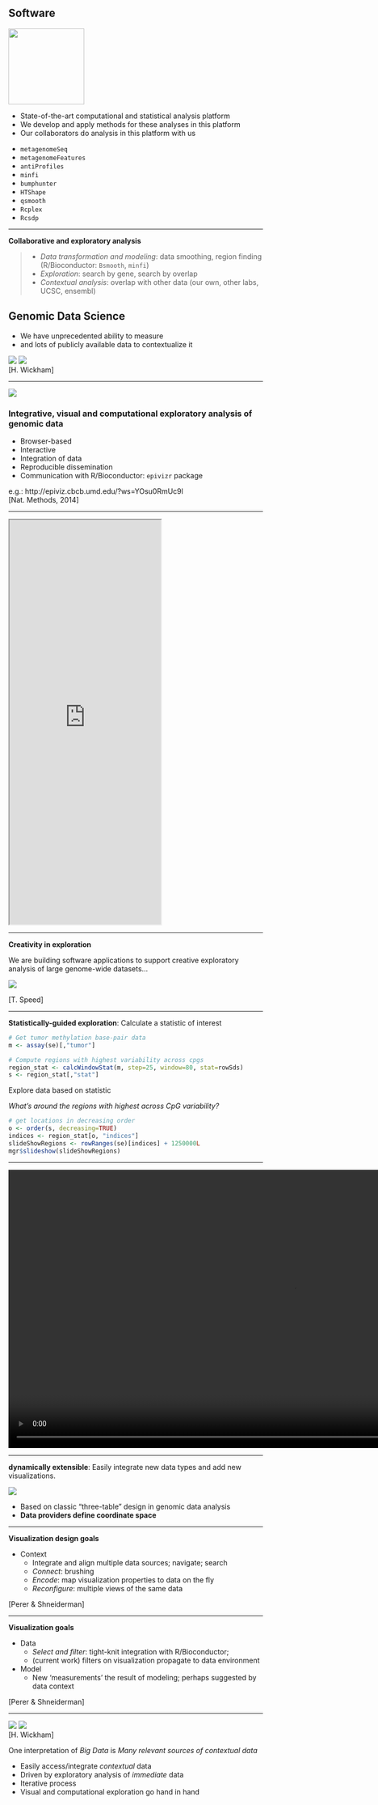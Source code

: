 ## Software

<div class="columns-2">

<div>
<div class="centered">
<img src="img/rbioc.png" style="height: 150px;"/>
</div>

- State-of-the-art computational and statistical analysis
platform
- We develop and apply methods for these analyses in this platform
- Our collaborators do analysis in this platform with us
</div>

<div>
- `metagenomeSeq`
- `metagenomeFeatures`
- `antiProfiles`
- `minfi`
- `bumphunter`
- `HTShape`
- `qsmooth`
- `Rcplex`
- `Rcsdp`
</div>

</div>

---

**Collaborative and exploratory analysis**

> - *Data transformation and modeling*: data smoothing, region finding (R/Bioconductor: `Bsmooth`, `minfi`)
> - *Exploration*: search by gene, search by overlap
> - *Contextual analysis*: overlap with other data (our own, other labs, UCSC, ensembl)

## Genomic Data Science  

- We have unprecedented ability to measure
- and lots of publicly available data to contextualize it

<div class="centered">
<img src="img/hadley.png" style="max-height: 50%; max-width: 50%"/>
<img src="img/hadley2.png" style="max-height: 30%; max-width: 30%"/>
<footer class="source">[H. Wickham]</footer>
</div>

---

<div class="centered">
<img src="img/epiviz_logo_large_white.png" style="max-height: 40%; max-width: 40%"/>
</div>


### Integrative, visual and computational exploratory analysis of genomic data

- Browser-based
- Interactive
- Integration of data
- Reproducible dissemination
- Communication with R/Bioconductor: `epivizr` package

e.g.: http://epiviz.cbcb.umd.edu/?ws=YOsu0RmUc9l
<footer class="source">[Nat. Methods, 2014]</footer>

---

<iframe src="http://epiviz.cbcb.umd.edu/?ws=clHVLu0BQti" height="800"></iframe>

---

**Creativity in exploration**

We are building software applications to support creative exploratory analysis of large genome-wide datasets...

<div class="centered">
<img src="img/terry.png" style="max-height: 60%; max-width: 60%"/>
</div>

<footer class="source">[T. Speed]</footer>

---

**Statistically-guided exploration**: 
Calculate a statistic of interest

```r
# Get tumor methylation base-pair data
m <- assay(se)[,"tumor"]

# Compute regions with highest variability across cpgs
region_stat <- calcWindowStat(m, step=25, window=80, stat=rowSds)
s <- region_stat[,"stat"]
```

Explore data based on statistic

_What's around the regions with highest across CpG variability?_

```r
# get locations in decreasing order
o <- order(s, decreasing=TRUE)
indices <- region_stat[o, "indices"]
slideShowRegions <- rowRanges(se)[indices] + 1250000L
mgr$slideshow(slideShowRegions)
```

---

<div class="centered">
<video height="550" controls>
  <source src="movies/guided_exploration_v2.mp4" type="video/mp4">
</video>
</div>

---

**dynamically extensible**: 
Easily integrate new data types and add new visualizations.

<div class="centered">
<img src="img/datatypes.png" style="max-width=50%; min-width=50%"/>
</div>

- Based on classic "three-table" design in genomic data analysis
- **Data providers define coordinate space**

---

**Visualization design goals**

- Context 
  - Integrate and align multiple data sources; navigate; search
  - *Connect*: brushing
  - *Encode*: map visualization properties to data on the fly
  - *Reconfigure*: multiple views of the same data

<footer class="source">[Perer & Shneiderman]</footer>

---

**Visualization goals**

- Data
  - *Select and filter*: tight-knit integration with R/Bioconductor; 
  - (current work) filters on visualization propagate to data environment
- Model
  - New 'measurements' the result of modeling; perhaps suggested by data context

<footer class="source">[Perer & Shneiderman]</footer>


---

<div class="centered">
<img src="img/hadley.png" style="max-height: 50%; max-width: 50%"/>
<img src="img/hadley2.png" style="max-height: 30%; max-width: 30%"/>
<footer class="source">[H. Wickham]</footer>
</div>

One interpretation of *Big Data* is *Many relevant sources of contextual data*

- Easily access/integrate *contextual* data
- Driven by exploratory analysis of *immediate* data
- Iterative process
- Visual and computational exploration go hand in hand

